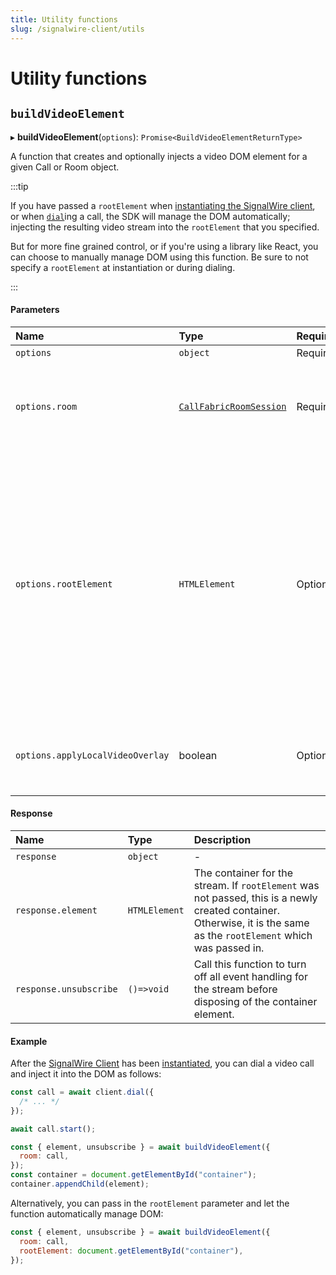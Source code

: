 ```yaml
---
title: Utility functions
slug: /signalwire-client/utils
---
```


# Utility functions

## `buildVideoElement`

▸ **buildVideoElement**(`options`): `Promise<BuildVideoElementReturnType>`

A function that creates and optionally injects a video DOM element for a given Call or Room object.

:::tip

If you have passed a `rootElement` when [instantiating the SignalWire client](/sdks/browser-sdk/signalwire-client/client#instantiation), or
when [`dial`](/sdks/browser-sdk/signalwire-client/client#dial)ing a call, the SDK will manage the DOM automatically; injecting the resulting video stream
into the `rootElement` that you specified.

But for more fine grained control, or if you're using a library like React, you can choose to
manually manage DOM using this function. Be sure to not specify a `rootElement` at instantiation or during dialing.

:::

#### Parameters

| Name                             | Type                                                                | Required? | Description                                                                                                                                                                                          |
| :------------------------------- | :------------------------------------------------------------------ | :-------- | :--------------------------------------------------------------------------------------------------------------------------------------------------------------------------------------------------- |
| `options`                        | `object`                                                            | Required  |
| `options.room`                   | [`CallFabricRoomSession`](/sdks/browser-sdk/signalwire-client/client#callfabricroomsession) | Required  | The Call Fabric Room Session to build the video element for                                                                                                                                          |
| `options.rootElement`            | `HTMLElement`                                                       | Optional  | The HTML container element which will contain the video stream. If `rootElement` is not passed, the resulting DOM element will be returned, and can be injected into any container element manually. |
| `options.applyLocalVideoOverlay` | boolean                                                             | Optional  | Whether to apply local video overlays on the remote stream                                                                                                                                           |

#### Response

| Name                   | Type          | Description                                                                                                                                                           |
| :--------------------- | :------------ | :-------------------------------------------------------------------------------------------------------------------------------------------------------------------- |
| `response`             | `object`      | -                                                                                                                                                                     |
| `response.element`     | `HTMLElement` | The container for the stream. If `rootElement` was not passed, this is a newly created container. Otherwise, it is the same as the `rootElement` which was passed in. |
| `response.unsubscribe` | `()=>void`    | Call this function to turn off all event handling for the stream before disposing of the container element.                                                           |

#### Example

After the [SignalWire Client](/sdks/browser-sdk/signalwire-client/client) has been [instantiated](/sdks/browser-sdk/signalwire-client/client#instantiation), you can
dial a video call and inject it into the DOM as follows:

```js
const call = await client.dial({
  /* ... */
});

await call.start();

const { element, unsubscribe } = await buildVideoElement({
  room: call,
});
const container = document.getElementById("container");
container.appendChild(element);
```

Alternatively, you can pass in the `rootElement` parameter and let the function automatically manage DOM:

```js
const { element, unsubscribe } = await buildVideoElement({
  room: call,
  rootElement: document.getElementById("container"),
});
```
